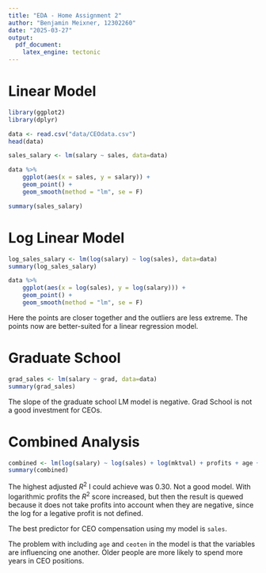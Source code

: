 ```yaml
---
title: "EDA - Home Assignment 2"
author: "Benjamin Meixner, 12302260"
date: "2025-03-27"
output: 
  pdf_document:
    latex_engine: tectonic
---
```


# Linear Model
```r
library(ggplot2)
library(dplyr)

data <- read.csv("data/CEOdata.csv")
head(data)

sales_salary <- lm(salary ~ sales, data=data)

data %>%
    ggplot(aes(x = sales, y = salary)) +
    geom_point() +
    geom_smooth(method = "lm", se = F)

summary(sales_salary)
```

# Log Linear Model

```r
log_sales_salary <- lm(log(salary) ~ log(sales), data=data)
summary(log_sales_salary)

data %>%
    ggplot(aes(x = log(sales), y = log(salary))) +
    geom_point() +
    geom_smooth(method = "lm", se = F)

```

Here the points are closer together and the outliers are less extreme.
The points now are better-suited for a linear regression model.

# Graduate School

```r
grad_sales <- lm(salary ~ grad, data=data)
summary(grad_sales)
```

The slope of the graduate school LM model is negative. 
Grad School is not a good investment for CEOs.

# Combined Analysis

```r
combined <- lm(log(salary) ~ log(sales) + log(mktval) + profits + age + ceoten, data=data)
summary(combined)
```

The highest adjusted $R^2$ I could achieve was 0.30. Not a good model.
With logarithmic profits the $R^2$ score increased, but then the
result is quewed because it does not take profits into account when 
they are negative, since the log for a legative profit is not defined.

The best predictor for CEO compensation using my model is `sales`.

The problem with including `age` and `ceoten` in the model is that
the variables are influencing one another. Older people are 
more likely to spend more years in CEO positions.
